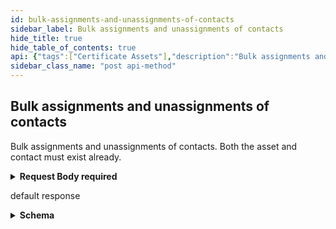 ```yaml
---
id: bulk-assignments-and-unassignments-of-contacts
sidebar_label: Bulk assignments and unassignments of contacts
hide_title: true
hide_table_of_contents: true
api: {"tags":["Certificate Assets"],"description":"Bulk assignments and unassignments of contacts. Both the asset and contact must exist already.","operationId":"bulkUpdateContactAssignments","requestBody":{"content":{"application/json":{"schema":{"required":["operations"],"type":"object","properties":{"operations":{"type":"array","items":{"required":["assetId","contactIds","operationType"],"type":"object","properties":{"operationType":{"type":"string","enum":["ASSIGN","UNASSIGN"]},"contactIds":{"type":"array","items":{"type":"string","format":"uuid"}},"assetId":{"type":"string","format":"uuid"}}}}}}}},"required":true},"responses":{"200":{"description":"default response","content":{"application/json":{"schema":{"type":"object","properties":{"meta":{"type":"object","properties":{"failureCount":{"type":"integer","format":"int32"}}},"data":{"type":"array","items":{"type":"object","properties":{"status":{"type":"string","enum":["SUCCESS","FAILURE"]},"operation":{"required":["assetId","contactIds","operationType"],"type":"object","properties":{"operationType":{"type":"string","enum":["ASSIGN","UNASSIGN"]},"contactIds":{"type":"array","items":{"type":"string","format":"uuid"}},"assetId":{"type":"string","format":"uuid"}}},"error":{"type":"object","properties":{"code":{"type":"string"},"message":{"type":"string"}}}}}}}}}}}},"method":"post","path":"/api/v2/assets/certificates/contact-assignments/bulk","servers":[{"url":"https://expander.expanse.co"}],"security":[{"Bearer":[]}],"securitySchemes":{"ClientCredentials":{"type":"oauth2","description":"For more information on how to retrieve client credentials, visit the Xpanse [TechDocs](https://docs.paloaltonetworks.com/cortex/cortex-xpanse/cortex-xpanse-user-guide/apis-and-integrations-main/expander-apis-and-integrations/expander-apis.html#expander-apis). This is the preferred method for retrieving a JWT for Xpanse APIs. There will be significant customer communications and a lengthy migration period before refresh token support is removed in favor of the client credentials flow.\n\nExchange a `client_id` and `client_secret` for an `access_token` (JWT) that can be passed to all Xpanse APIs. See [Get Access Token from Client Credentials](#operation/getAccessToken) for more info.","flows":{"clientCredentials":{"tokenUrl":"/api/oauth2/RequestToken","scopes":{"scope-xpanse":"access Xpanse APIs"}}}},"RefreshToken-Deprecated":{"type":"apiKey","description":"Xpanse APIs continue to support this JWT retrieval method alongside the preferred client credentials flow. There will be significant customer communications and a lengthy migration period before refresh token support is removed in favor of the client credentials flow.\n\nProvide a valid Xpanse-provided refresh token to access `/api/v1/idToken/`. This route will generate a JWT token that can be used with the other api endpoints.\n\nExample: `Authorization: Bearer <refreshToken>`","name":"Authorization","in":"header"},"Bearer":{"type":"http","description":"To access Xpanse APIs, a valid access token (JWT) must be included in every request\nin the `Authorization` header, which is retrieved by going through the client credentials flow (preferred method of JWT retrieval).\n\nThe value for this header should be `Bearer <access_token>`, where the token is the base64-encoded JSON Web Token returned as the `access_token` field in the client credentials flow.","name":"Authorization","in":"header","scheme":"bearer","bearerFormat":"JWT"}},"jsonRequestBodyExample":{"operations":[{"operationType":"ASSIGN","contactIds":["3fa85f64-5717-4562-b3fc-2c963f66afa6"],"assetId":"3fa85f64-5717-4562-b3fc-2c963f66afa6"}]},"info":{"title":"Assets","description":"An API for interacting with Network Asset data.","termsOfService":"https://www.paloaltonetworks.com/content/dam/pan/en_US/assets/pdf/legal/palo-alto-networks-end-user-license-agreement-eula.pdf","contact":{"name":"API Support","url":"https://docs.paloaltonetworks.com/cortex/cortex-xpanse/cortex-xpanse-user-guide/apis-and-integrations-main/expander-apis-and-integrations/expander-apis.html#expander-apis","email":"expanse-support@paloaltonetworks.com"},"version":"3.0.0"},"postman":{"name":"Bulk assignments and unassignments of contacts","description":{"content":"Bulk assignments and unassignments of contacts. Both the asset and contact must exist already.","type":"text/plain"},"url":{"path":["api","v2","assets","certificates","contact-assignments","bulk"],"host":["{{baseUrl}}"],"query":[],"variable":[]},"header":[{"key":"Content-Type","value":"application/json"},{"key":"Accept","value":"application/json"}],"method":"POST","body":{"mode":"raw","raw":"\"\"","options":{"raw":{"language":"json"}}}}}
sidebar_class_name: "post api-method"
---
```



## Bulk assignments and unassignments of contacts



Bulk assignments and unassignments of contacts. Both the asset and contact must exist already.

<details style={{}}><summary style={{"textAlign":"left"}}><strong>Request Body</strong><strong style={{"fontSize":"var(--ifm-code-font-size)","color":"var(--openapi-required)"}}> required</strong></summary><div style={{"textAlign":"left","marginLeft":"1rem"}}></div><ul style={{"marginLeft":"1rem"}}><SchemaItem collapsible={true} className={"schemaItem"}><details style={{}}><summary style={{}}><strong>operations</strong><span style={{"opacity":"0.6"}}> object[]</span><strong style={{"fontSize":"var(--ifm-code-font-size)","color":"var(--openapi-required)"}}> required</strong></summary><div style={{"marginLeft":"1rem"}}><ul><SchemaItem collapsible={false} name={"operationType"} required={true} schemaDescription={undefined} schemaName={"string"} qualifierMessage={"**Possible values:** [`ASSIGN`, `UNASSIGN`]"}></SchemaItem><SchemaItem collapsible={false} name={"contactIds"} required={true} schemaDescription={undefined} schemaName={"uuid[]"} qualifierMessage={undefined}></SchemaItem><SchemaItem collapsible={false} name={"assetId"} required={true} schemaDescription={undefined} schemaName={"uuid"} qualifierMessage={undefined}></SchemaItem></ul></div></details></SchemaItem></ul></details><div><ApiTabs><TabItem label={"200"} value={"200"}><div>

default response

</div><div><details style={{}}><summary style={{"textAlign":"left"}}><strong>Schema</strong></summary><div style={{"textAlign":"left","marginLeft":"1rem"}}></div><ul style={{"marginLeft":"1rem"}}><SchemaItem collapsible={true} className={"schemaItem"}><details style={{}}><summary style={{}}><strong>meta</strong><span style={{"opacity":"0.6"}}> object</span></summary><div style={{"marginLeft":"1rem"}}><ul><SchemaItem collapsible={false} name={"failureCount"} required={false} schemaDescription={undefined} schemaName={"int32"} qualifierMessage={undefined}></SchemaItem></ul></div></details></SchemaItem><SchemaItem collapsible={true} className={"schemaItem"}><details style={{}}><summary style={{}}><strong>data</strong><span style={{"opacity":"0.6"}}> object[]</span></summary><div style={{"marginLeft":"1rem"}}><ul><SchemaItem collapsible={false} name={"status"} required={false} schemaDescription={undefined} schemaName={"string"} qualifierMessage={"**Possible values:** [`SUCCESS`, `FAILURE`]"}></SchemaItem><SchemaItem collapsible={true} className={"schemaItem"}><details style={{}}><summary style={{}}><strong>operation</strong><span style={{"opacity":"0.6"}}> object</span></summary><div style={{"marginLeft":"1rem"}}><ul><SchemaItem collapsible={false} name={"operationType"} required={true} schemaDescription={undefined} schemaName={"string"} qualifierMessage={"**Possible values:** [`ASSIGN`, `UNASSIGN`]"}></SchemaItem><SchemaItem collapsible={false} name={"contactIds"} required={true} schemaDescription={undefined} schemaName={"uuid[]"} qualifierMessage={undefined}></SchemaItem><SchemaItem collapsible={false} name={"assetId"} required={true} schemaDescription={undefined} schemaName={"uuid"} qualifierMessage={undefined}></SchemaItem></ul></div></details></SchemaItem><SchemaItem collapsible={true} className={"schemaItem"}><details style={{}}><summary style={{}}><strong>error</strong><span style={{"opacity":"0.6"}}> object</span></summary><div style={{"marginLeft":"1rem"}}><ul><SchemaItem collapsible={false} name={"code"} required={false} schemaDescription={undefined} schemaName={"string"} qualifierMessage={undefined}></SchemaItem><SchemaItem collapsible={false} name={"message"} required={false} schemaDescription={undefined} schemaName={"string"} qualifierMessage={undefined}></SchemaItem></ul></div></details></SchemaItem></ul></div></details></SchemaItem></ul></details></div></TabItem></ApiTabs></div>
      
